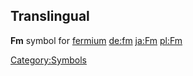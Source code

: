 ==Translingual==

'''Fm'''
{{chemistry}} symbol for [[fermium]]
[[Category:Symbols]]
[[de:fm]]
[[ja:Fm]]
[[pl:Fm]]
